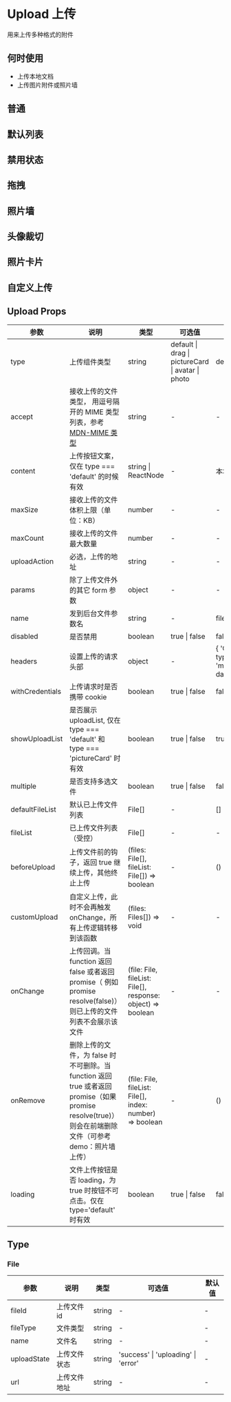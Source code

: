 # Upload 上传

用来上传多种格式的附件

## 何时使用

- 上传本地文档
- 上传图片附件或照片墙

## 普通


<DemoUpload />

## 默认列表


<DemoDefault />

## 禁用状态


<DemoBan />

## 拖拽


<DemoDrag />

## 照片墙


<DemoPictureWall />

## 头像裁切


<DemoHead />

## 照片卡片


<DemoPicture />

## 自定义上传


<DemoCustom />


## Upload Props

| 参数                                          | 说明                                                                                                                                                   | 类型                                                        | 可选值                                            | 默认值                                    |
| --------------------------------------------- | ------------------------------------------------------------------------------------------------------------------------------------------------------ | ----------------------------------------------------------- | ------------------------------------------------- | ----------------------------------------- |
| type                                          | 上传组件类型                                                                                                                                           | string                                                      | default \| drag \| pictureCard \| avatar \| photo | default                                   |
| accept                                        | 接收上传的文件类型， 用逗号隔开的 MIME 类型列表，参考 [MDN-MIME 类型](https://developer.mozilla.org/zh-CN/docs/Web/HTTP/Basics_of_HTTP/MIME_Types)     | string                                                      | -                                                 | -                                         |
| content                                       | 上传按钮文案，仅在 type === 'default' 的时候有效                                                                                                                                           | string \| ReactNode                                         | -                                                 | 本地上传                                  |
| maxSize                                       | 接收上传的文件体积上限（单位：KB）                                                                                                                     | number                                                      | -                                                 | -                                         |
| maxCount                                      | 接收上传的文件最大数量                                                                                                                                 | number                                                      | -                                                 | -                                         |
| uploadAction                                  | 必选，上传的地址                                                                                                                                       | string                                                      | -                                                 | -                                         |
| params                                        | 除了上传文件外的其它 form 参数                                                                                                                         | object                                                      | -                                                 | -                                         |
| name                                          | 发到后台文件参数名                                                                                                                                     | string                                                      | -                                                 | file                                      |
| disabled                                      | 是否禁用                                                                                                                                               | boolean                                                     | true \| false                                     | false                                     |
| headers                                       | 设置上传的请求头部                                                                                                                                     | object                                                      | -                                                 | { 'Content-type': 'multipart/form-data' } |
| withCredentials                               | 上传请求时是否携带 cookie                                                                                                                              | boolean                                                      | true \| false                                     | false |
| showUploadList                                | 是否展示 uploadList, 仅在 type === 'default' 和 type === 'pictureCard' 时有效                                                                                                                                    | boolean                                                     | true \| false                                     | true                                      |
| multiple                                      | 是否支持多选文件                                                                                                                                       | boolean                                                     | true \| false                                     | false                                     |
| defaultFileList                               | 默认已上传文件列表                                                                                                                                     | File[]                                                      | -                                                 | []                                        |
| fileList                                      | 已上传文件列表（受控）                                                                                                                                 | File[]                                                      | -                                                 | -                                         |
| beforeUpload                                  | 上传文件前的钩子，返回 true 继续上传，其他终止上传                                                                                                     | (files: File[], fileList: File[]) => boolean                | -                                                 | () => true                                |
| customUpload                                  | 自定义上传，此时不会再触发 onChange，所有上传逻辑转移到该函数                                                                                          | (files: Files[]) => void                                    | -                                                 | -                                         |
| onChange                                      | 上传回调。当 function 返回 false 或者返回 promise（ 例如 promise resolve(false)）则已上传的文件列表不会展示该文件                                      | (file: File, fileList: File[], response: object) => boolean | -                                                 | -                                         |
| onRemove                                      | 删除上传的文件，为 false 时不可删除。当 function 返回 true 或者返回 promise（如果 promise resolve(true)）则会在前端删除文件（可参考 demo：照片墙上传） | (file: File, fileList: File[], index: number) => boolean    | -                                                 | () => true                                |
| loading<Badge type='feature' text='2.4.0+' /> | 文件上传按钮是否 loading，为 true 时按钮不可点击。仅在 type='default' 时有效                                                                             | boolean                                                     | true \| false                                     | false                                     |

## Type

### File

| 参数        | 说明         | 类型   | 可选值                              | 默认值 |
| ----------- | ------------ | ------ | ----------------------------------- | ------ |
| fileId      | 上传文件 id  | string | -                                   | -      |
| fileType    | 文件类型     | string | -                                   | -      |
| name        | 文件名       | string | -                                   | -      |
| uploadState | 上传文件状态 | string | 'success' \| 'uploading' \| 'error' | -      |
| url         | 上传文件地址 | string | -                                   | -      |
